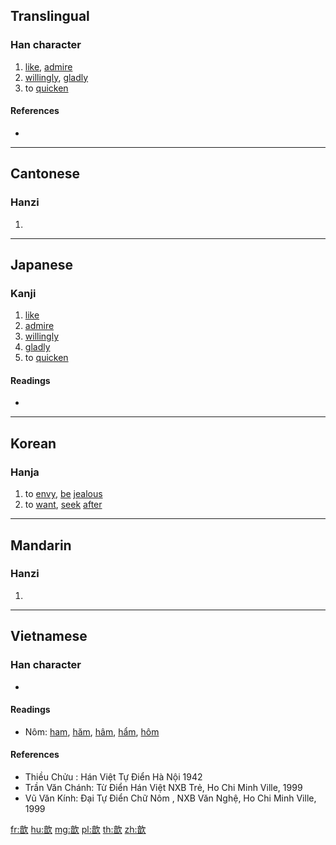 ==Translingual==

===Han character===
{{Han char|rn=76|rad=欠|as=09|sn=13|four=07682|canj=YANO|ids=⿰音欠}}

# [[like]], [[admire]]
# [[willingly]], [[gladly]]
# to [[quicken]]

====References====
* {{Han ref|kx=0570.130|dkj=16139|dj=0958.150|hdz=32146.120|uh=6B46|ud=27462|bh=DDF5|bd=56821}}

----

==Cantonese==

===Hanzi===
{{yue-hanzi|jyut=[[jam1]]|y=yam1}}

# {{defn|lang=yue|sort=欠09}}

----

==Japanese==

===Kanji===
{{ja-kanji|grade=|rs=欠09}}

# [[like]]
# [[admire]]
# [[willingly]]
# [[gladly]]
# to [[quicken]]

====Readings====
* {{ja-readings|on=[[きん]] (kin), [[こん]] (kon)|kun=[[うける]] (ukeru)}}

----

==Korean==

===Hanja===
{{ko-hanja|hangeul=흠|eumhun=|rv=heum|mr=hŭm|y=hum}}

# to [[envy]], [[be]] [[jealous]]
# to [[want]], [[seek]] [[after]]

----

==Mandarin==

===Hanzi===
{{cmn-hanzi|pin=[[xīn]] ([[xin1]]), [[yà]] ([[ya4]])|wg=hsin<sup>1</sup>, ya<sup>4</sup>}}

# {{defn|lang=cmn|sort=欠09}}

----

==Vietnamese==

===Han character===
{{vi-hantu|[[hâm]]|rs=欠09}}

* {{defn|lang=vi|sort=欠09}}

====Readings====
* Nôm: [[ham]], [[hăm]], [[hâm]], [[hẩm]], [[hôm]]

====References====
* Thiều Chửu : Hán Việt Tự Điển Hà Nội 1942
* Trần Văn Chánh: Từ Điển Hán Việt NXB Trẻ, Ho Chi Minh Ville, 1999
* Vũ Văn Kính: Đại Tự Điển Chữ Nôm , NXB Văn Nghệ, Ho Chi Minh Ville, 1999

[[fr:歆]]
[[hu:歆]]
[[mg:歆]]
[[pl:歆]]
[[th:歆]]
[[zh:歆]]